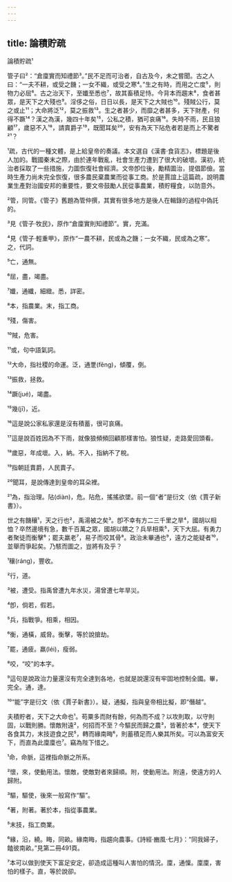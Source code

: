 ```yaml
---
---
---
```

title: 論積貯疏
---




論積貯疏¹

管子曰²：“倉廩實而知禮節³。”民不足而可治者，自古及今，未之嘗聞。古之人曰：“一夫不耕，或受之饑；一女不織，或受之寒⁴。”生之有時，而用之亡度⁵，則物力必屈⁶。古之治天下，至孅至悉也⁷，故其畜積足恃。今背本而趨末⁸，食者甚眾，是天下之大殘也⁹。淫侈之俗，日日以長，是天下之大賊也¹⁰。殘賊公行，莫之或止¹¹；大命將泛¹²，莫之振救¹³。生之者甚少，而靡之者甚多，天下財產，何得不蹶¹⁴？漢之為漢，幾四十年矣¹⁵，公私之積，猶可哀痛¹⁶。失時不雨，民且狼顧¹⁷，歲惡不入¹⁸，請賣爵子¹⁹，既聞耳矣²⁰，安有為天下阽危者若是而上不驚者²¹？

¹疏，古代的一種文體，是上給皇帝的奏議。本文選自《漢書·食貨志》，標題是後人加的。戰國秦末之際，由於連年戰亂，社會生產力遭到了很大的破壞。漢初，統治者採取了一些措施，力圖恢復社會經濟。文帝卽位後，勵精圖治，提倡節儉。當時生產力尚未完全恢復，很多農民棄農業而從事工商。於是賈誼上這篇疏，說明農業生產對治國安邦的重要性，要文帝鼓勵人民從事農業，積貯糧食，以防意外。

²管，同管。《管子》舊題為管仲撰，其實有很多地方是後人在輯錄的過程中偽託的。

³見《管子·牧民》，原作“倉廩實則知禮節”。實，充滿。

⁴見《管子·輕重甲》，原作“一農不耕，民或為之饑；一女不織，民或為之寒”。之，代詞。

⁵亡，通無。

⁶屈，盡，竭盡。

⁷孅，通纖，細緻。悉，詳密。

⁸本，指農業。末，指工商。

⁹殘，傷害。

¹⁰賊，危害。

¹¹或，句中語氣詞。

¹²大命，指社稷的命運。泛，通覂(fěng)，傾覆，倒。

¹³振救，拯救。

¹⁴蹶(jué)，竭盡。

¹⁵幾(jī)，近。

¹⁶這是說公家私家還是沒有積蓄，很可哀痛。

¹⁷這是說百姓因為不下雨，就像狼頻頻回顧那樣害怕。狼性疑，走路愛回頭看。

¹⁸歲惡，年成壞。入，納。不入，指納不了稅。

¹⁹指朝廷賣爵，人民賣子。

²⁰聞耳，是說傳達到皇帝的耳朵裡。

²¹為，指治理。阽(diàn)，危。阽危，搖搖欲墜。前一個“者”是衍文（依《賈子新書》）。

世之有饑穰¹，天之行也²，禹湯被之矣³。卽不幸有方二三千里之旱⁴，國胡以相恤？卒然邊境有急，數千百萬之眾，國胡以饋之？兵旱相乘⁵，天下大屈。有勇力者聚徒而衡擊⁶；罷夫羸老⁷，易子而咬其骨⁸。政治未畢通也⁹，遠方之能疑者¹⁰，並舉而爭起矣。乃駭而圖之，豈將有及乎？

¹穰(ráng)，豐收。

²行，道。

³被，遭受。指禹曾遭九年水災，湯曾遭七年旱災。

⁴卽，倘若，假若。

⁵兵，指戰爭。相乘，相因。

⁶衡，通橫，威脅。衡擊，等於說搶劫。

⁷罷，通疲。羸(léi)，瘦弱。

⁸咬，“咬”的本字。

⁹這句是說政治力量還沒有完全達到各地，也就是說還沒有牢固地控制全國。畢，完全。通，達。

¹⁰“能”字是衍文（依《賈子新書》）。疑，通擬，指與皇帝相比擬，即“僭越”。

夫積貯者，天下之大命也¹。苟粟多而財有餘，何為而不成？以攻則取，以守則固，以戰則勝。懷敵附遠²，何招而不至？今驅民而歸之農³，皆著於本⁴，使天下各食其力，末技遊食之民⁵，轉而緣南畮⁶，則蓄積足而人樂其所矣。可以為富安天下，而直為此廩廩也⁷。竊為陛下惜之。

¹命，命脈，這裡指命脈之所系。

²懷，來，使動用法。懷敵，使敵對者來歸順。附，使動用法。附遠，使遠方的人歸附。

³驅，驅使，後來一般寫作“驅”。

⁴著，附著。著於本，指從事農業。

⁵末技，指工商業。

⁶緣，沿，繞。畮，同畝。緣南畮，指趨向農事。《詩經·豳風·七月》：“同我婦子，饁彼南畝。”見第二冊491頁。

⁷本可以做到使天下富足安定，卻造成這種叫人害怕的情況。廩，通懍。廩廩，害怕的樣子。直，等於說卻。